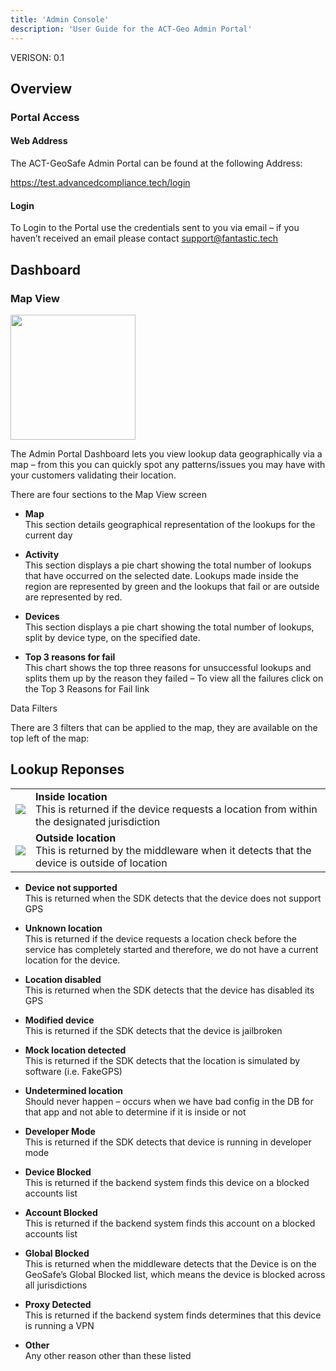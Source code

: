 ```yaml
---
title: 'Admin Console'
description: 'User Guide for the ACT-Geo Admin Portal'
---
```

 
VERISON: 0.1 

## Overview 

### Portal Access 

#### Web Address 

The ACT-GeoSafe Admin Portal can be found at the following Address: 

https://test.advancedcompliance.tech/login 

#### Login 

To Login to the Portal use the credentials sent to you via email – if you haven’t received an email please contact support@fantastic.tech 

## Dashboard 

### Map View 

<img height="200" src="images/console-screen-shot.png" />

The Admin Portal Dashboard lets you view lookup data geographically via a map – from this you can quickly spot any patterns/issues you may have with your customers validating their location. 

There are four sections to the Map View screen 

- **Map**<br />
This section details geographical representation of the lookups for the current day 
 
- **Activity**<br />
This section displays a pie chart showing the total number of lookups that have occurred on the selected date.  Lookups made inside the region are represented by green and the lookups that fail or are outside are represented by red. 

- **Devices**<br />
This section displays a pie chart showing the total number of lookups, split by device type, on the specified date. 

- **Top 3 reasons for fail**<br />
This chart shows the top three reasons for unsuccessful lookups and splits them up by the reason they failed – To view all the failures click on the Top 3 Reasons for Fail link 

Data Filters  

There are 3 filters that can be applied to the map, they are available on the top left of the map: 

## Lookup Reponses 
<table>
  <tr>
    <td>
      <img src="images/success.png" />
    </td>
    <td>
      <b>Inside location</b><br />
          This is returned if the device requests a location from within the designated jurisdiction
    </td>
  </tr>
  <tr>
    <td>
      <img src="images/outside.png" />
    </td>
    <td>
      <b>Outside location</b><br />
          This is returned by the middleware when it detects that the device is outside of location
    </td>
  </tr>
</table>



- **Device not supported**<br />
This is returned when the SDK detects that the device does not support GPS 

- **Unknown location**<br />
This is returned if the device requests a location check before the service has completely started and therefore, we do not have a current location for the device. 

- **Location disabled**<br />
This is returned when the SDK detects that the device has disabled its GPS 

- **Modified device**<br />
This is returned if the SDK detects that the device is jailbroken 

- **Mock location detected**<br />
This is returned if the SDK detects that the location is simulated by software (i.e. FakeGPS) 

- **Undetermined location**<br />
Should never happen – occurs when we have bad config in the DB for that app and not able to determine if it is inside or not 

- **Developer Mode**<br />
This is returned if the SDK detects that device is running in developer mode 

- **Device Blocked**<br />
This is returned if the backend system finds this device on a blocked accounts list 

- **Account Blocked**<br />
This is returned if the backend system finds this account on a blocked accounts list 

- **Global Blocked**<br />
This is returned when the middleware detects that the Device is on the GeoSafe’s Global Blocked list, which means the device is blocked across all jurisdictions 

- **Proxy Detected**<br />
This is returned if the backend system finds determines that this device is running a VPN 

- **Other**<br />
Any other reason other than these listed 

 

 

 